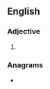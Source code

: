 ==English==

===Adjective===
{{head|en|comparative adjective}}

# {{en-comparative of|ashy}}

===Anagrams===
* {{anagrams|en|a=aehirs|Haires|haires|rashie}}